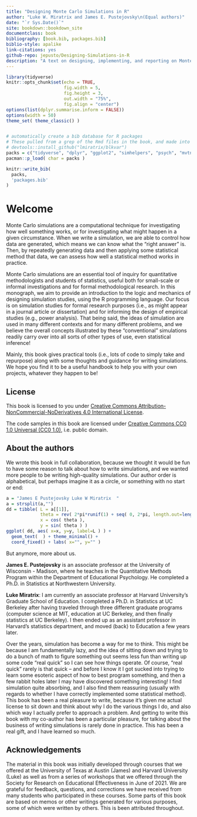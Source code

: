 ```yaml
--- 
title: "Designing Monte Carlo Simulations in R"
author: "Luke W. Miratrix and James E. Pustejovsky\n(Equal authors)"
date: "`r Sys.Date()`"
site: bookdown::bookdown_site
documentclass: book
bibliography: [book.bib, packages.bib]
biblio-style: apalike
link-citations: yes
github-repo: jepusto/Designing-Simulations-in-R
description: "A text on designing, implementing, and reporting on Monte Carlo simulation studies"
---
```


```r
library(tidyverse)
knitr::opts_chunk$set(echo = TRUE, 
                      fig.width = 5,
                      fig.height = 3,
                      out.width = "75%", 
                      fig.align = "center")
options(list(dplyr.summarise.inform = FALSE))
options(width = 50) 
theme_set( theme_classic() )


# automatically create a bib database for R packages
# These pulled from a grep of the Rmd files in the book, and made into a list of unique packages.
# devtools::install_github("lmiratrix/blkvar")
packs = c("tidyverse", "dplyr", "ggplot2", "simhelpers", "psych", "mvtnorm", "lme4", "arm", "lmerTest", "estimatr", "blkvar", "microbenchmark", "purrr", "future", "furrr", "tidyr", "lsr", 'bookdown', 'simhelpers', 'knitr', 'rmarkdown', 'purrr')
pacman::p_load( char = packs )

knitr::write_bib(
  packs,
  'packages.bib'
)


```

# Welcome {-}

Monte Carlo simulations are a computational technique for investigating how well something works, or for investigating what might happen in a given circumstance.
When we write a simulation, we are able to control how data are generated, which means we can know what the "right answer" is.
Then, by repeatedly generating data and then applying some statistical method that data, we can assess how well a statistical method works in practice.

Monte Carlo simulations are an essential tool of inquiry for quantitative methodologists and students of statistics, useful both for small-scale or informal investigations and for formal methodological research.
In this monograph, we aim to provide an introduction to the logic and mechanics of designing simulation studies, using the R programming language.
Our focus is on simulation studies for formal research purposes (i.e., as might appear in a journal article or dissertation) and for informing the design of empirical studies (e.g., power analysis).
That being said, the ideas of simulation are used in many different contexts and for many different problems, and we believe the overall concepts illustrated by these "conventional" simulations readily carry over into all sorts of other types of use, even statistical inference!

Mainly, this book gives practical tools (i.e., lots of code to simply take and repurpose) along with some thoughts and guidance for writing simulations.
We hope you find it to be a useful handbook to help you with your own projects, whatever they happen to be!


## License {-}

This book is licensed to you under [Creative Commons Attribution-NonCommercial-NoDerivatives 4.0 International License](http://creativecommons.org/licenses/by-nc-nd/4.0/).

The code samples in this book are licensed under [Creative Commons CC0 1.0 Universal (CC0 1.0)](https://creativecommons.org/publicdomain/zero/1.0/), i.e. public domain.


## About the authors {-}

We wrote this book in full collaboration, because we thought it would be fun to have some reason to talk about how to write simulations, and we wanted more people to be writing high-quality simulations.
Our author order is alphabetical, but perhaps imagine it as a circle, or something with no start or end:

```r
a = "James E Pustejovsky Luke W Miratrix  "
a = strsplit(a,"")
dd = tibble( L = a[[1]], 
             theta = rev( 2*pi*runif(1) + seq( 0, 2*pi, length.out=length(a[[1]]) ) ),
             x = cos( theta ),
             y = sin( theta ) )
ggplot( dd, aes( x=x, y=y, label=L ) ) +
  geom_text(  ) + theme_minimal() +
  coord_fixed() + labs( x="", y="" )
```

But anymore, more about us.


**James E. Pustejovsky** is an associate professor at the University of Wisconsin - Madison, where he teaches in the Quantitative Methods Program within the Department of Educational Psychology. He completed a Ph.D. in Statistics at Northwestern University.

**Luke Miratrix**: I am currently an associate professor at Harvard University's Graduate School of Education. I completed a Ph.D. in Statistics at UC Berkeley after having traveled through three different graduate programs (computer science at MIT, education at UC Berkeley, and then finally statistics at UC Berkeley).
I then ended up as an assistant professor in Harvard's statistics department, and moved (back) to Education a few years later.

Over the years, simulation has become a way for me to think.
This might be because I am fundamentally lazy, and the idea of sitting down and trying to do a bunch of math to figure something out seems less fun than writing up some code "real quick" so I can see how things operate. Of course, "real quick" rarely is that quick – and before I know it I got sucked into trying to learn some esoteric aspect of how to best program something, and then a few rabbit holes later I may have discovered something interesting!  I find simulation quite absorbing, and I also find them reassuring (usually with regards to whether I have correctly implemented some statistical method). This book has been a real pleasure to write, because it's given me actual license to sit down and think about why I do the various things I do, and also which way I actually prefer to approach a problem. And getting to write this book with my co-author has been a particular pleasure, for talking about the business of writing simulations is rarely done in practice. This has been a real gift, and I have learned so much.



## Acknowledgements {-}

The material in this book was initially developed through courses that we offered at the University of Texas at Austin (James) and Harvard University (Luke) as well as from a series of workshops that we offered through the Society for Research on Educational Effectiveness in June of 2021. We are grateful for feedback, questions, and corrections we have received from many students who participated in these courses.  Some parts of this book are based on memos or other writings generated for various purposes,  some of which were written by others. This is been attributed throughout.
